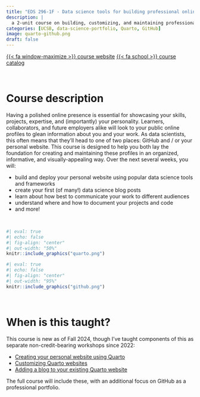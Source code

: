```yaml
---
title: "EDS 296-1F - Data science tools for building professional online portfolios"
description: |
  a 2-unit course on building, customizing, and maintaining professional online data science portfolios
categories: [UCSB, data-science-portfolio, Quarto, GitHub]
image: quarto-github.png
draft: false
---
```


[{{< fa window-maximize >}} course website](https://ucsb-meds.github.io/EDS-296-DS-portfolios/){.btn target=_blank} [{{< fa school >}} course catalog](https://bren.ucsb.edu/courses/eds-296-1f){.btn target=_blank}

<br>

# Course description

Having a polished online presence is essential for showcasing your skills, projects, expertise, and (importantly) your personality. Learners, collaborators, and future employers alike will look to your public online profiles to glean information about you and your work. As data scientists, this often means that they’ll head to one of two places: GitHub and / or your personal website. This course is designed to help you both lay the foundation for creating and maintaining these profiles in an organized, informative, and visually-appealing way. Over the next several weeks, you will:

- build and deploy your personal website using popular data science tools and frameworks
- create your first (of many!) data science blog posts
- learn about how best to communicate your work to different audiences
- understand where and how to document your projects and code
- and more!

<br>

::: {.grid}

::: {.g-col-12 .g-col-md-6}
```r
#| eval: true
#| echo: false
#| fig-align: "center"
#| out-width: "50%"
knitr::include_graphics("quarto.png")
```
:::

::: {.g-col-12 .g-col-md-6}
```r
#| eval: true
#| echo: false
#| fig-align: "center"
#| out-width: "95%"
knitr::include_graphics("github.png")
```
:::

::::

<br>

# When is this taught?

This course is new as of Fall 2024, though I've taught components of this as separate non-credit-bearing workshops since 2022: 

- [Creating your personal website using Quarto](https://ucsb-meds.github.io/creating-quarto-websites/)
- [Customizing Quarto websites](https://ucsb-meds.github.io/customizing-quarto-websites/#/title-slide) 
- [Adding a blog to your existing Quarto website](../../posts/2022-10-24-quarto-blogs/index.qmd)

The full course will include these, with an additional focus on GitHub as a professional portfolio. 
